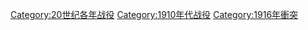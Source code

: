 [[Category:20世纪各年战役|Category:20世纪各年战役]]
[[Category:1910年代战役|Category:1910年代战役]]
[[Category:1916年衝突|Category:1916年衝突]]